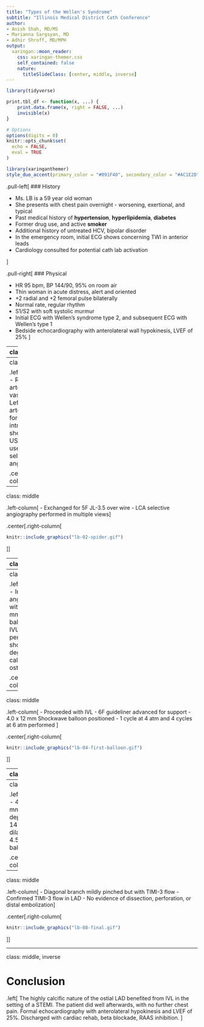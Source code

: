 ```yaml
---
title: "Types of the Wellen's Syndrome"
subtitle: "Illinois Medical District Cath Conference"
author: 
- Anish Shah, MD/MS
- Marianna Sargsyan, MD
- Adhir Shroff, MD/MPH
output:
  xaringan::moon_reader:
    css: xaringan-themer.css
    self_contained: false
    nature:
      titleSlideClass: [center, middle, inverse]
---
```


```r
library(tidyverse)

print.tbl_df <- function(x, ...) {
	print.data.frame(x, right = FALSE, ...)
	invisible(x)
}

# Options
options(digits = 0)
knitr::opts_chunk$set(
  echo = FALSE,
  eval = TRUE
)
```

```r
library(xaringanthemer)
style_duo_accent(primary_color = "#091F40", secondary_color = "#AC1E2D")
```

.pull-left[
### History

- Ms. LB is a 59 year old woman
- She presents with chest pain overnight - worsening, exertional, and typical
- Past medical history of __hypertension__, __hyperlipidemia__, __diabetes__
- Former drug use, and active __smoker__
- Additional history of untreated HCV, bipolar disorder
- In the emergency room, initial ECG shows concerning TWI in anterior leads
- Cardiology consulted for potential cath lab activation

]

.pull-right[
### Physical

- HR 95 bpm, BP 144/90, 95% on room air
- Thin woman in acute distress, alert and oriented
- +2 radial and +2 femoral pulse bilaterally
- Normal rate, regular rhythm
- S1/S2 with soft systolic murmur
- Initial ECG with Wellen's syndrome type 2, and subsequent ECG with Wellen's type 1
- Bedside echocardiography with anterolateral wall hypokinesis, LVEF of 25%
]

---
class: middle

.pull-left[
```r
knitr::include_graphics("lb-ecg-first.png")
```
]

.pull-right[
```r
knitr::include_graphics("lb-ecg-second.png")
```
]

Initial ECG and subsequent ECG approximately 30 minutes apart in setting of persistent chest pain.

---
class: middle

.left-column[
- Right radial artery with vasospasm
- Left radial artery used for 6F introducer sheath with US
- 5F JR-4 used for RCA selective angiography
]

.center[.right-column[
```r
knitr::include_graphics("lb-01-rca.gif")
```
]]
	
---
class: middle

.left-column[
- Exchanged for 5F JL-3.5 over wire
- LCA selective angiography performed in multiple views
]

.center[.right-column[
```r
knitr::include_graphics("lb-02-spider.gif")
```
]]

---
class: middle

.left-column[
- Ostial LAD deemed culprit lesion
- Started on IV cangrelor and heparin boluses 
- Exchanged to 6F XB-3.5 guide catheter
- BMW wire positioned in distal D1 artery
- Pilot 50 advanced to distal LAD
]

.center[.right-column[
```r
knitr::include_graphics("lb-03-wire-lad-d1.gif")
```
]]

---
class: middle

.left-column[
- Initial angioplasty with 2.5 x 12 mm SC balloon
- IVUS performed showing 360 degree of calcium in ostial LAD
]

.center[.right-column[
```r
knitr::include_graphics("lb-ivus.gif")
```
]]
	
---
class: middle

.left-column[
- Proceeded with IVL
- 6F guideliner advanced for support
- 4.0 x 12 mm Shockwave balloon positioned
- 1 cycle at 4 atm and 4 cycles at 6 atm performed 
]

.center[.right-column[
```r
knitr::include_graphics("lb-04-first-balloon.gif")
```
]]
	
---
class: middle

.left-column[
- Predilated lesion to 12 atm with NC balloon
]

.center[.right-column[
```r
knitr::include_graphics("lb-05-stent-position.gif")
```
]]
	
---
class: middle

.left-column[
- 4.0 x 18 mm DES deployed at 14 atm
- Post dilated with 4.5 mm NC balloon 
]

.center[.right-column[
```r
knitr::include_graphics("lb-06-stent-deployed.gif")
```
]]
	
---
class: middle

.left-column[
- Diagonal branch mildly pinched but with TIMI-3 flow
- Confirmed TIMI-3 flow in LAD 
- No evidence of dissection, perforation, or distal embolization
]

.center[.right-column[
```r
knitr::include_graphics("lb-08-final.gif")
```
]]
	
---
class: middle, inverse

# Conclusion

.left[
The highly calcific nature of the ostial LAD benefited from IVL in the setting of a STEMI. The patient did well afterwards, with no further chest pain. Formal echocardiography with anterolateral hypokinesis and LVEF of 25%. Discharged with cardiac rehab, beta blockade, RAAS inhibition. 
]